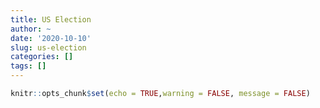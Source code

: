 ```yaml
---
title: US Election
author: ~
date: '2020-10-10'
slug: us-election
categories: []
tags: []
---
```


```r
knitr::opts_chunk$set(echo = TRUE,warning = FALSE, message = FALSE)
```

